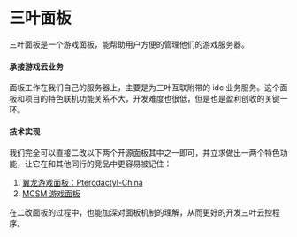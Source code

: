 # 三叶面板
三叶面板是一个游戏面板，能帮助用户方便的管理他们的游戏服务器。  

#### 承接游戏云业务
面板工作在我们自己的服务器上，主要是为三叶互联附带的 idc 业务服务。这个面板和项目的特色联机功能关系不大，开发难度也很低，但是也是盈利创收的关键一环。  

#### 技术实现
我们完全可以直接二改以下两个开源面板其中之一即可，并立求做出一两个特色功能，让它在和其他同行的竞品中更容易被记住：  
1. [翼龙游戏面板：Pterodactyl-China](https://pterodactyl.top/)  
2. [MCSM 游戏面板](https://mcsmanager.com/)  

在二改面板的过程中，也能加深对面板机制的理解，从而更好的开发三叶云控程序。  

